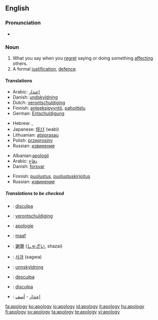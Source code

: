 ==English==

===Pronunciation===
{{IPA|/əˈpɒl.ə.dʒɪ/}}
*{{audio|en-us-apology.ogg|Audio (US)}}


===Noun===
{{wikipedia}}
{{en-noun-reg-y|apolog|y}}

# What you say when you [[regret]] saying or doing something [[affect]]ing others.
# A formal [[justification]], [[defence]].

====Translations====
{{trans-top|What you say when you regret saying or doing something affecting others}}
*Arabic: [[إعتذار]]
*Danish: [[undskyldning]] {{c}}
*Dutch: [[verontschuldiging]] {{f}}
*Finnish: [[anteeksipyyntö]], [[pahoittelu]]
*German: [[Entschuldigung]] {{f}}
{{trans-mid}}
*Hebrew: {{he-translation|התנצלות|hitnatzlút}} {{f}}, {{he-translation|סליחה|slikhá}} {{f}}
*Japanese: [[侘び]] (wabi)
*Lithuanian: [[atsiprasau]]
*Polish: [[przeprosiny]] {{n}}
*Russian: [[извинение]]
{{trans-bottom}}

{{trans-top|A formal justification, defence}}
*Albanian:[[:sq:apologji|apologji]]
*Arabic: [[دفاع]]
*Danish: [[forsvar]] {{n}}
{{trans-mid}}
*Finnish: [[puolustus]], [[puolustuskirjoitus]]
*Russian: [[извинение]]
{{trans-bottom}}

=====Translations to be checked=====
{{checktrans}}
{{top}}
*{{ttbc|Catalan}}: [[disculpa]] {{f}}
*{{ttbc|Dutch}}: [[verontschuldiging]] {{n}} {{p}}
*{{ttbc|French}}: [[apologie]]
*{{ttbc|Indonesian}}: [[maaf]]
{{mid}}
*{{ttbc|Japanese}}: [[謝罪]] ([[しゃざい]], shazai)
*{{ttbc|Korean}}: [[사과]] (sagwa)
*{{ttbc|Norwegian}}: [[unnskyldning]]
*{{ttbc|Portuguese}}: [[desculpa]]
*{{ttbc|Spanish}}: [[disculpa]] {{f}}
*{{ttbc|Arabic}}: [[إعتذار]] - [[أسف]]
{{bottom}}

[[fa:apology]]
[[ko:apology]]
[[io:apology]]
[[id:apology]]
[[it:apology]]
[[hu:apology]]
[[fi:apology]]
[[sv:apology]]
[[ta:apology]]
[[te:apology]]
[[vi:apology]]